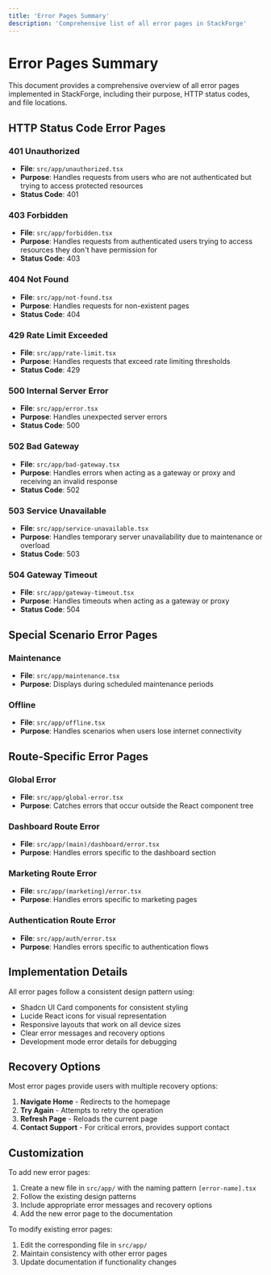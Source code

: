 ```yaml
---
title: 'Error Pages Summary'
description: 'Comprehensive list of all error pages in StackForge'
---
```


# Error Pages Summary

This document provides a comprehensive overview of all error pages implemented in StackForge, including their purpose, HTTP status codes, and file locations.

## HTTP Status Code Error Pages

### 401 Unauthorized

- **File**: `src/app/unauthorized.tsx`
- **Purpose**: Handles requests from users who are not authenticated but trying to access protected resources
- **Status Code**: 401

### 403 Forbidden

- **File**: `src/app/forbidden.tsx`
- **Purpose**: Handles requests from authenticated users trying to access resources they don't have permission for
- **Status Code**: 403

### 404 Not Found

- **File**: `src/app/not-found.tsx`
- **Purpose**: Handles requests for non-existent pages
- **Status Code**: 404

### 429 Rate Limit Exceeded

- **File**: `src/app/rate-limit.tsx`
- **Purpose**: Handles requests that exceed rate limiting thresholds
- **Status Code**: 429

### 500 Internal Server Error

- **File**: `src/app/error.tsx`
- **Purpose**: Handles unexpected server errors
- **Status Code**: 500

### 502 Bad Gateway

- **File**: `src/app/bad-gateway.tsx`
- **Purpose**: Handles errors when acting as a gateway or proxy and receiving an invalid response
- **Status Code**: 502

### 503 Service Unavailable

- **File**: `src/app/service-unavailable.tsx`
- **Purpose**: Handles temporary server unavailability due to maintenance or overload
- **Status Code**: 503

### 504 Gateway Timeout

- **File**: `src/app/gateway-timeout.tsx`
- **Purpose**: Handles timeouts when acting as a gateway or proxy
- **Status Code**: 504

## Special Scenario Error Pages

### Maintenance

- **File**: `src/app/maintenance.tsx`
- **Purpose**: Displays during scheduled maintenance periods

### Offline

- **File**: `src/app/offline.tsx`
- **Purpose**: Handles scenarios when users lose internet connectivity

## Route-Specific Error Pages

### Global Error

- **File**: `src/app/global-error.tsx`
- **Purpose**: Catches errors that occur outside the React component tree

### Dashboard Route Error

- **File**: `src/app/(main)/dashboard/error.tsx`
- **Purpose**: Handles errors specific to the dashboard section

### Marketing Route Error

- **File**: `src/app/(marketing)/error.tsx`
- **Purpose**: Handles errors specific to marketing pages

### Authentication Route Error

- **File**: `src/app/auth/error.tsx`
- **Purpose**: Handles errors specific to authentication flows

## Implementation Details

All error pages follow a consistent design pattern using:

- Shadcn UI Card components for consistent styling
- Lucide React icons for visual representation
- Responsive layouts that work on all device sizes
- Clear error messages and recovery options
- Development mode error details for debugging

## Recovery Options

Most error pages provide users with multiple recovery options:

1. **Navigate Home** - Redirects to the homepage
2. **Try Again** - Attempts to retry the operation
3. **Refresh Page** - Reloads the current page
4. **Contact Support** - For critical errors, provides support contact

## Customization

To add new error pages:

1. Create a new file in `src/app/` with the naming pattern `[error-name].tsx`
2. Follow the existing design patterns
3. Include appropriate error messages and recovery options
4. Add the new error page to the documentation

To modify existing error pages:

1. Edit the corresponding file in `src/app/`
2. Maintain consistency with other error pages
3. Update documentation if functionality changes
